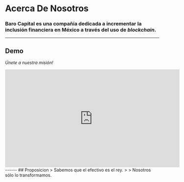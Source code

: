 # Acerca De Nosotros

### **Baro Capital** es una compañía dedicada a incrementar la inclusión financiera en México a través del uso de *blockchain*.

-----
## Demo
*Únete a nuestra misión!*

<iframe width="570" height="321" src="https://www.youtube.com/embed/z3RBSeJBS5U" title="Vida financiera fácil con baro.capital | Demo 0" frameborder="0" allow="accelerometer; autoplay; clipboard-write; encrypted-media; gyroscope; picture-in-picture" allowfullscreen></iframe>
------
## Proposicion
> Sabemos que el efectivo es el rey.
> 
> Nosotros sólo lo transformamos.


